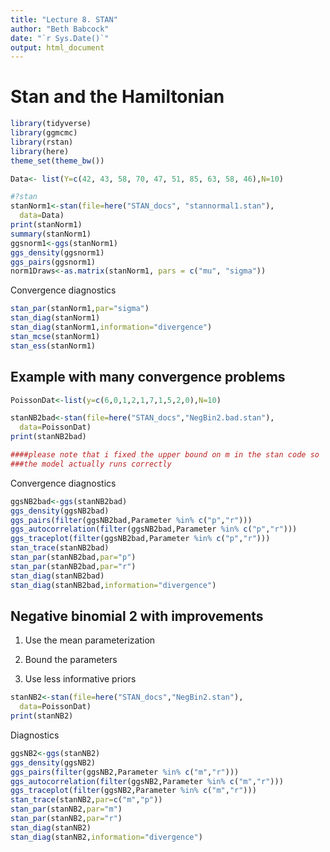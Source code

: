 ```yaml
---
title: "Lecture 8. STAN"
author: "Beth Babcock"
date: "`r Sys.Date()`"
output: html_document
---
```


# Stan and the Hamiltonian

```r
library(tidyverse)
library(ggmcmc)
library(rstan)
library(here)
theme_set(theme_bw())
```

```r
Data<- list(Y=c(42, 43, 58, 70, 47, 51, 85, 63, 58, 46),N=10) 

#?stan
stanNorm1<-stan(file=here("STAN_docs", "stannormal1.stan"),
  data=Data)
print(stanNorm1)
summary(stanNorm1)
ggsnorm1<-ggs(stanNorm1)
ggs_density(ggsnorm1)
ggs_pairs(ggsnorm1)
norm1Draws<-as.matrix(stanNorm1, pars = c("mu", "sigma"))
```

Convergence diagnostics

```r
stan_par(stanNorm1,par="sigma")
stan_diag(stanNorm1)
stan_diag(stanNorm1,information="divergence")
stan_mcse(stanNorm1)
stan_ess(stanNorm1)
```

## Example with many convergence problems


```r
PoissonDat<-list(y=c(6,0,1,2,1,7,1,5,2,0),N=10)

stanNB2bad<-stan(file=here("STAN_docs","NegBin2.bad.stan"),
  data=PoissonDat)
print(stanNB2bad)

####please note that i fixed the upper bound on m in the stan code so
###the model actually runs correctly

```
Convergence diagnostics

```r
ggsNB2bad<-ggs(stanNB2bad)
ggs_density(ggsNB2bad)
ggs_pairs(filter(ggsNB2bad,Parameter %in% c("p","r")))
ggs_autocorrelation(filter(ggsNB2bad,Parameter %in% c("p","r")))
ggs_traceplot(filter(ggsNB2bad,Parameter %in% c("p","r")))
stan_trace(stanNB2bad)
stan_par(stanNB2bad,par="p")
stan_par(stanNB2bad,par="r")
stan_diag(stanNB2bad)
stan_diag(stanNB2bad,information="divergence")
```

## Negative binomial 2 with improvements

1. Use the mean parameterization

2. Bound the parameters

3. Use less informative priors

```r
stanNB2<-stan(file=here("STAN_docs","NegBin2.stan"),
  data=PoissonDat)
print(stanNB2)
```

Diagnostics

```r
ggsNB2<-ggs(stanNB2)
ggs_density(ggsNB2)
ggs_pairs(filter(ggsNB2,Parameter %in% c("m","r")))
ggs_autocorrelation(filter(ggsNB2,Parameter %in% c("m","r")))
ggs_traceplot(filter(ggsNB2,Parameter %in% c("m","r")))
stan_trace(stanNB2,par=c("m","p"))
stan_par(stanNB2,par="m")
stan_par(stanNB2,par="r")
stan_diag(stanNB2)
stan_diag(stanNB2,information="divergence")

```